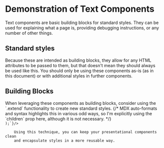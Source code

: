 
<Meta title="Components/Text" />
<Unstyled>

<H1>Demonstration of Text Components</H1>

<Prose>
	Text components are basic building blocks for standard styles. They can
	be used for explaining what a page is, providing debugging instructions,
	or any number of other things.
</Prose>

<H2>Standard styles</H2>
<Prose>
	Because these are intended as building blocks, they allow for any HTML
	attributes to be passed to them, but that doesn't mean they should always
	be used like this. You should only be using these components as-is (as in
	this document) or with additional styles in further components.
</Prose>

<H2>Building Blocks</H2>
<Prose>
	When leveraging these components as building blocks, consider using the
	`.extend` functionality to create new standard styles.
</Prose>
{/* MDX auto-formats and syntax highlights this in various odd ways, so I'm
explicitly using the `children` prop here, although it is not necessary. */}
<Code children={`const ErrorMessage = Prose.extend(
	'ErrorMessage', 
	(T) => <T className="text-red-800 dark:text-red-200" />
);`}/>
<HintText>
	Using this technique, you can keep your presentational components clean
	and encapsulate styles in a more reusable way.
</HintText>

</Unstyled>
